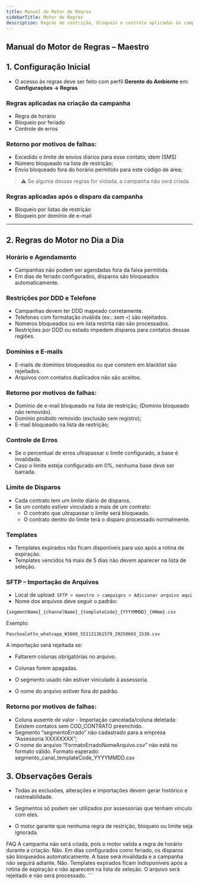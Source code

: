 ```yaml
---
title: Manual do Motor de Regras
sidebarTitle: Motor de Regras
description: Regras de restrição, bloqueio e controle aplicadas às campanhas no Maestro.
---
```


## Manual do Motor de Regras – Maestro

## 1. Configuração Inicial

- O acesso às regras deve ser feito com perfil **Gerente do Ambiente** em:  
  **Configurações → Regras**

### Regras aplicadas na criação da campanha
- Regra de horário  
- Bloqueio por feriado  
- Controle de erros
   
### Retorno por motivos de falhas:
- Excedido o limite de envios diários para esse contato; idem (SMS)
- Número bloqueado na lista de restrição;
- Envio bloqueado fora do horário permitido para este código de área;

> ⚠️ Se alguma dessas regras for violada, a campanha não será criada.

### Regras aplicadas após o disparo da campanha
- Bloqueio por listas de restrição  
- Bloqueio por domínio de e-mail  

---

## 2. Regras do Motor no Dia a Dia

### Horário e Agendamento
- Campanhas não podem ser agendadas fora da faixa permitida.  
- Em dias de feriado configurados, disparos são bloqueados automaticamente.  

### Restrições por DDD e Telefone
- Campanhas devem ter DDD mapeado corretamente.  
- Telefones com formatação inválida (ex.: sem `+`) são rejeitados.  
- Números bloqueados ou em lista restrita não são processados.  
- Restrições por DDD ou estado impedem disparos para contatos dessas regiões.  

### Domínios e E-mails
- E-mails de domínios bloqueados ou que constem em blacklist são rejeitados.  
- Arquivos com contatos duplicados não são aceitos.  
### Retorno por motivos de falhas:
- Domínio de e-mail bloqueado na lista de restrição; (Domínio bloqueado não removido).
- Domínio proibido removido (exclusão sem registro);
- E-mail bloqueado na lista de restrição;

### Controle de Erros
- Se o percentual de erros ultrapassar o limite configurado, a base é invalidada.  
- Caso o limite esteja configurado em 0%, nenhuma base deve ser barrada.  

### Limite de Disparos
- Cada contrato tem um limite diário de disparos.  
- Se um contato estiver vinculado a mais de um contrato:  
  - O contrato que ultrapassar o limite será bloqueado.  
  - O contrato dentro do limite terá o disparo processado normalmente.  

### Templates
- Templates expirados não ficam disponíveis para uso após a rotina de expiração.  
- Templates vencidos há mais de 5 dias não devem aparecer na lista de seleção.  

### SFTP – Importação de Arquivos
- Local de upload: `SFTP > maestro > campaigns > Adicionar arquivo aqui`  
- Nome dos arquivos deve seguir o padrão:  

```plaintext
{segmentName}_{channelName}_{templateCode}_{YYYYMMDD}_{HHmm}.csv
```
Exemplo:
```
Paschoalotto_whatsapp_W1666_551131361579_20250603_1530.csv
```
A importação será rejeitada se:

- Faltarem colunas obrigatórias no arquivo.

- Colunas forem apagadas.

- O segmento usado não estiver vinculado à assessoria.

- O nome do arquivo estiver fora do padrão.

### Retorno por motivos de falhas:
- Coluna ausente de valor - Importação cancelada/coluna deletada: Existem contatos sem COD_CONTRATO preenchido.
- Segmento “segmentoErrado” não cadastrado para a empresa “Assessoria XXXXXXXX”;
- O nome do arquivo “FormatoErradoNomeArquivo.csv” não está no formato válido. Formato esperado: segmento_canal_templateCode_YYYYMMDD.csv

## 3. Observações Gerais

- Todas as exclusões, alterações e importações devem gerar histórico e rastreabilidade.

- Segmentos só podem ser utilizados por assessorias que tenham vínculo com eles.

- O motor garante que nenhuma regra de restrição, bloqueio ou limite seja ignorada.

FAQ
<AccordionGroup> <Accordion title="O que acontece se eu tentar criar uma campanha fora do horário permitido?"> A campanha não será criada, pois o motor valida a regra de horário durante a criação. </Accordion> <Accordion title="Campanhas são enviadas em feriados?"> Não. Em dias configurados como feriado, os disparos são bloqueados automaticamente. </Accordion> <Accordion title="E se o percentual de erros da base for maior que o limite configurado?"> A base será invalidada e a campanha não seguirá adiante. </Accordion> <Accordion title="Posso reutilizar templates expirados?"> Não. Templates expirados ficam indisponíveis após a rotina de expiração e não aparecem na lista de seleção. </Accordion> <Accordion title="O que ocorre se o nome do arquivo enviado via SFTP estiver fora do padrão?"> O arquivo será rejeitado e não será processado. </Accordion> </AccordionGroup> ```